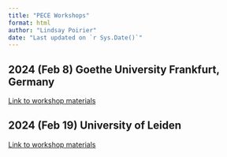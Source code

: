 ```yaml
---
title: "PECE Workshops"
format: html
author: "Lindsay Poirier"
date: "Last updated on `r Sys.Date()`"
---
```



## 2024 (Feb 8) Goethe University Frankfurt, Germany

[Link to workshop materials](workshops/frankfurt2024.html)

## 2024 (Feb 19) University of Leiden

[Link to workshop materials](workshops/leiden2024.html)
